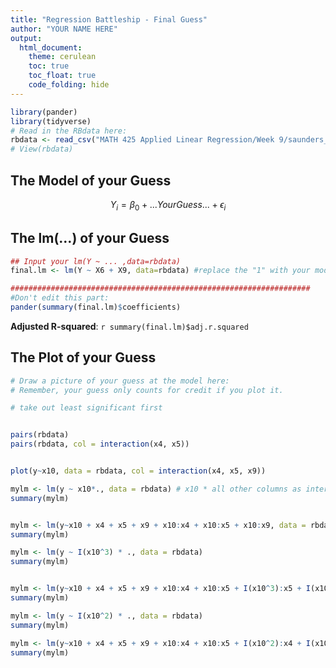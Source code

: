 ```yaml
---
title: "Regression Battleship - Final Guess"
author: "YOUR NAME HERE"
output: 
  html_document:
    theme: cerulean
    toc: true
    toc_float: true
    code_folding: hide
---
```


```r
library(pander)
library(tidyverse)
# Read in the RBdata here:
rbdata <- read_csv("MATH 425 Applied Linear Regression/Week 9/saunders_Fall21_rbdata.csv")
# View(rbdata)

```

## The Model of your Guess

<!-- Enter your guessed model in the math notation below. -->

$$
  Y_i = \beta_0 + ...YourGuess... + \epsilon_i
$$

## The lm(...) of your Guess

<!-- Provide your estimates of each model coefficient along with the Adjusted R-squared of your model:-->

```r
## Input your lm(Y ~ ... ,data=rbdata)
final.lm <- lm(Y ~ X6 + X9, data=rbdata) #replace the "1" with your model
```

```r
###################################################################
#Don't edit this part:
pander(summary(final.lm)$coefficients)
```

**Adjusted R-squared**: `r summary(final.lm)$adj.r.squared`


## The Plot of your Guess

```r
# Draw a picture of your guess at the model here:
# Remember, your guess only counts for credit if you plot it.

```






```r

# take out least significant first


pairs(rbdata)
pairs(rbdata, col = interaction(x4, x5))


plot(y~x10, data = rbdata, col = interaction(x4, x5, x9))

mylm <- lm(y ~ x10*., data = rbdata) # x10 * all other columns as interactions
summary(mylm)


mylm <- lm(y~x10 + x4 + x5 + x9 + x10:x4 + x10:x5 + x10:x9, data = rbdata)
summary(mylm)

mylm <- lm(y ~ I(x10^3) * ., data = rbdata)
summary(mylm)


mylm <- lm(y~x10 + x4 + x5 + x9 + x10:x4 + x10:x5 + I(x10^3):x5 + I(x10^3):x9, data = rbdata)
summary(mylm)

mylm <- lm(y ~ I(x10^2) * ., data = rbdata)
summary(mylm)

mylm <- lm(y~x10 + x4 + x5 + x9 + x10:x4 + x10:x5 + I(x10^2):x4 + I(x10^2):x5 + I(x10^3):x5 + I(x10^3):x9, data = rbdata)
summary(mylm)


```
 

 

 

 